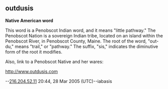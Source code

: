 == outdusis ==

'''Native American word'''

This word is a Penobscot Indian word, and it means "little pathway."
The Penobscot Nation is a sovereign Indian tribe, located on an island within the Penobscot River, in Penobscot County, Maine.  
The root of the word, "out-du," means "trail," or "pathway."
The suffix, "sis," indicates the diminutive form of the root it modifies.

Also, link to a Penobscot Native and her wares:

http://www.outdusis.com

--[[User:216.204.52.11|216.204.52.11]] 20:44, 28 Mar 2005 (UTC)--iabasis